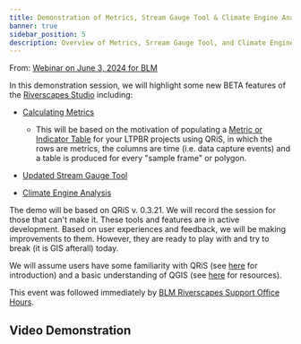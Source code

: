 ```yaml
---
title: Demonstration of Metrics, Stream Gauge Tool & Climate Engine Analysis
banner: true
sidebar_position: 5
description: Overview of Metrics, Srream Gauge Tool, and Climate Engine Analysis
---
```


From: [Webinar on June 3, 2024 for BLM](https://www.riverscapes.net/topics/33079/events/88363)

In this demonstration session, we will highlight some new BETA features of the [Riverscapes Studio](https://qris.riverscapes.net/) including:

- [Calculating Metrics](https://qris.riverscapes.net/technical-reference/metric_calculations/)

    - This will be based on the motivation of populating a [Metric or Indicator Table](https://capstone.restoration.usu.edu/Course_Topics/WATS_5350/Low-Tech/Projects/birch/birchplanning.html#2-project-objectives) for your LTPBR projects using QRiS, in which the rows are metrics, the columns are time (i.e. data capture events) and a table is produced for every "sample frame" or polygon.

-  [Updated Stream Gauge Tool](https://qris.riverscapes.net/software-help/context/stream-gage-explorer/)

-  [Climate Engine Analysis](https://qris.riverscapes.net/software-help/context/climate-engine-explorer/)

The demo will be based on QRiS v. 0.3.21. We will record the session for those that can't make it. These tools and features are in active development. Based on user experiences and feedback, we will be making improvements to them. However, they are ready to play with and try to break (it is GIS afterall) today.  

We will assume users have some familiarity with QRiS (see [here](https://riverscapes.freshdesk.com/support/solutions/articles/153000141260-introduction-to-riverscapes-studio-qris-for-ltpbr) for introduction) and a basic understanding of QGIS (see [here](https://riverscapes.freshdesk.com/support/solutions/folders/153000173894) for resources).

This event was  followed immediately by [BLM Riverscapes Support Office Hours](https://www.riverscapes.net/networks/events/88348). 

## Video Demonstration 

<YouTubeEmbed videoId="" />
